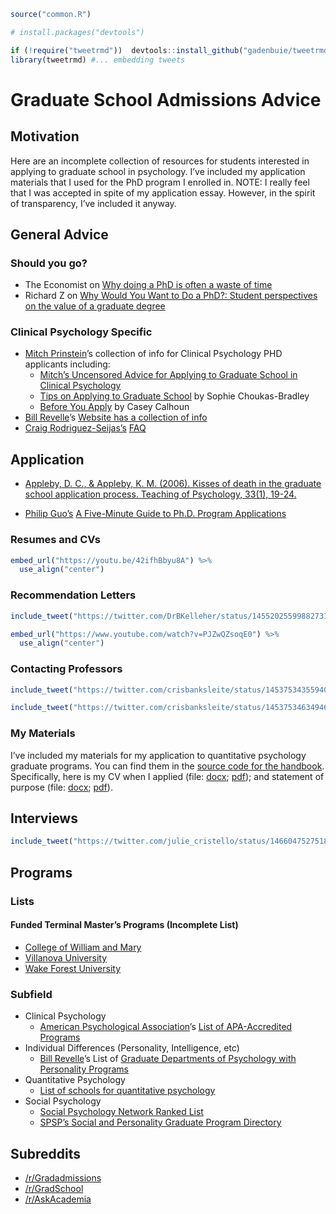 ```r
source("common.R")

# install.packages("devtools")

if (!require("tweetrmd"))  devtools::install_github("gadenbuie/tweetrmd")
library(tweetrmd) #... embedding tweets

```

# Graduate School Admissions Advice

## Motivation

Here are an incomplete collection of resources for students interested in applying to graduate school in psychology. I've included my application materials that I used for the PhD program I enrolled in. NOTE: I really feel that I was accepted in spite of my application essay. However, in the spirit of transparency, I've included it anyway.



## General Advice


### Should you go?

- The Economist on [Why doing a PhD is often a waste of time](https://medium.economist.com/why-doing-a-phd-is-often-a-waste-of-time-349206f9addb)
- Richard Z on [Why Would You Want to Do a PhD?: Student perspectives on the value of a graduate degree](https://gradadmissions.mit.edu/blog/why-would-you-want-do-phd)



### Clinical Psychology Specific
- [Mitch Prinstein](http://mitch.web.unc.edu/info-for-phd-applicants/)'s collection of info for Clinical Psychology PHD applicants including:
    - [Mitch's Uncensored Advice for Applying to Graduate School in Clinical Psychology](http://mitch.web.unc.edu/files/2017/02/MitchGradSchoolAdvice.pdf) 
    - [Tips on Applying to Graduate School](http://mitch.web.unc.edu/files/2013/10/TipsForApplyingToGradSchool.pdf) by Sophie Choukas-Bradley
    - [Before You Apply](http://mitch.web.unc.edu/files/2013/10/BeforeYouApply.pdf) by Casey Calhoun

- [Bill Revelle](https://www.personality-project.org)'s [Website has a collection of info](https://www.personality-project.org/org.html#howtoapply) 
- [Craig Rodriguez-Seijas's](https://sites.lsa.umich.edu/splat-lab/) [FAQ](https://sites.lsa.umich.edu/splat-lab/faqs/)




## Application

- [Appleby, D. C., & Appleby, K. M. (2006). Kisses of death in the graduate school application process. Teaching of Psychology, 33(1), 19-24.](https://psychology.unl.edu/psichi/Graduate_School_Application_Kisses_of_Death.pdf)

- [Philip Guo's](http://www.pgbovine.net/index.html) [A Five-Minute Guide to Ph.D. Program Applications](http://www.pgbovine.net/PhD-application-tips.htm)


### Resumes and CVs

```r
embed_url("https://youtu.be/42ifhBbyu8A") %>%
  use_align("center")
```


### Recommendation Letters

```r
include_tweet("https://twitter.com/DrBKelleher/status/1455202559988273155")
```

```r
embed_url("https://www.youtube.com/watch?v=PJZwQZsoqE0") %>%
  use_align("center")
```

### Contacting Professors

```r

include_tweet("https://twitter.com/crisbanksleite/status/1453753435594047494")

include_tweet("https://twitter.com/crisbanksleite/status/1453753463494610952")
```

### My Materials

I've included my materials for my application to quantitative psychology graduate programs. You can find them in the [source code for the handbook](https://github.com/R-Computing-Lab/handbook/tree/main/admin/masonmaterials/gradapps). Specifically, here is my CV when I applied (file: [docx](https://github.com/R-Computing-Lab/handbook/blob/main/admin/masonmaterials/gradapps/SMGarrisonCVNOV.docx); [pdf](https://github.com/R-Computing-Lab/handbook/blob/main/admin/masonmaterials/gradapps/SMGarrisonCVNOV.pdf));  and statement of purpose (file: [docx](https://github.com/R-Computing-Lab/handbook/blob/main/admin/masonmaterials/gradapps/VanderbiltStatementofPurpose.docx); [pdf](https://github.com/R-Computing-Lab/handbook/blob/main/admin/masonmaterials/gradapps/VanderbiltStatementofPurpose.pdf)).

## Interviews

```r

include_tweet("https://twitter.com/julie_cristello/status/1466047527518679043")
```



## Programs
 

### Lists

#### Funded Terminal Master's Programs (Incomplete List)

- [College of William and Mary](https://www.wm.edu/as/psych-sciences/gradprogram/financial-support/index.php)
- [Villanova University](https://www1.villanova.edu/villanova/artsci/psychology/AcademicPrograms/graduate/current/assistantships.html)
- [Wake Forest University](http://psychology.wfu.edu/graduate-program/graduate-financial-aid-2/)


### Subfield

- Clinical Psychology
    - [American Psychological Association](https://www.apa.org/index)'s [List of APA-Accredited Programs](https://www.apa.org/ed/accreditation/programs/)


- Individual Differences (Personality, Intelligence, etc)
    - [Bill Revelle](https://www.personality-project.org)'s List of [Graduate Departments of Psychology with Personality Programs](https://www.personality-project.org/org.html#gradpsych)


- Quantitative Psychology
    - [List of schools for quantitative psychology](https://en.wikipedia.org/wiki/List_of_schools_for_quantitative_psychology)

- Social Psychology
    - [Social Psychology Network Ranked List](https://www.socialpsychology.org/gsocial.htm)
    - [SPSP's Social and Personality Graduate Program Directory](http://spsp.org/resources/student/grad-directory)

## Subreddits
- [/r/Gradadmissions](https://www.reddit.com/r/gradadmissions/)
- [/r/GradSchool](https://www.reddit.com/r/GradSchool/)
- [/r/AskAcademia](https://www.reddit.com/r/AskAcademia)



